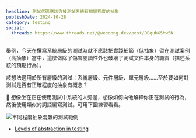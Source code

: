 ```yaml
---
headline: 測試代碼應該與被測試系統有相同程度的抽象
publishDate: 2024-10-28
category: testing
social:
  threads: https://www.threads.net/@webdong.dev/post/DBqubX5hw5N
---
```


舉例，今天在撰寫系統層級的測試時就不應該把實踐細節（低抽象）留在測試案例（高抽象）當中，這麼做除了傷害閱讀性外也破壞了測試文件本身的職責（描述系統的預期行為）。

該想法適用於所有層級的測試：系統層級、元件層級、單元層級……至於要如何對測試是否有正確程度的抽象有概念？

💭 想像坐在正在使用測試中系統的人旁邊，想像如何向他解釋你正在測試的行為，然後使用類似的詞語編寫測試。可用下圖練習看看。

![不同程度抽象混雜的測試範例](levels-of-abstraction-in-testing.webp)

- [Levels of abstraction in testing](https://www.youtube.com/watch?v=G_0yKeh0Sf0)
